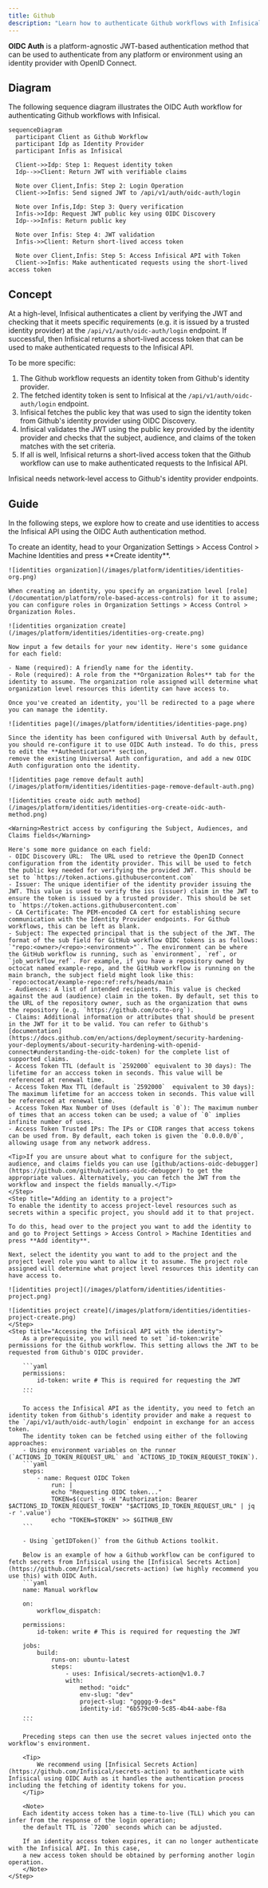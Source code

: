 ```yaml
---
title: Github
description: "Learn how to authenticate Github workflows with Infisical using OpenID Connect (OIDC)."
---
```


**OIDC Auth** is a platform-agnostic JWT-based authentication method that can be used to authenticate from any platform or environment using an identity provider with OpenID Connect.

## Diagram

The following sequence diagram illustrates the OIDC Auth workflow for authenticating Github workflows with Infisical.

```mermaid
sequenceDiagram
  participant Client as Github Workflow
  participant Idp as Identity Provider
  participant Infis as Infisical

  Client->>Idp: Step 1: Request identity token
  Idp-->>Client: Return JWT with verifiable claims

  Note over Client,Infis: Step 2: Login Operation
  Client->>Infis: Send signed JWT to /api/v1/auth/oidc-auth/login

  Note over Infis,Idp: Step 3: Query verification
  Infis->>Idp: Request JWT public key using OIDC Discovery
  Idp-->>Infis: Return public key

  Note over Infis: Step 4: JWT validation
  Infis->>Client: Return short-lived access token

  Note over Client,Infis: Step 5: Access Infisical API with Token
  Client->>Infis: Make authenticated requests using the short-lived access token
```

## Concept

At a high-level, Infisical authenticates a client by verifying the JWT and checking that it meets specific requirements (e.g. it is issued by a trusted identity provider) at the `/api/v1/auth/oidc-auth/login` endpoint. If successful,
then Infisical returns a short-lived access token that can be used to make authenticated requests to the Infisical API.

To be more specific:

1. The Github workflow requests an identity token from Github's identity provider.
2. The fetched identity token is sent to Infisical at the `/api/v1/auth/oidc-auth/login` endpoint.
3. Infisical fetches the public key that was used to sign the identity token from Github's identity provider using OIDC Discovery.
4. Infisical validates the JWT using the public key provided by the identity provider and checks that the subject, audience, and claims of the token matches with the set criteria.
5. If all is well, Infisical returns a short-lived access token that the Github workflow can use to make authenticated requests to the Infisical API.

<Note>
  Infisical needs network-level access to Github's identity provider endpoints.
</Note>

## Guide

In the following steps, we explore how to create and use identities to access the Infisical API using the OIDC Auth authentication method.

<Steps>
    <Step title="Creating an identity">
    To create an identity, head to your Organization Settings > Access Control > Machine Identities and press **Create identity**.

    ![identities organization](/images/platform/identities/identities-org.png)

    When creating an identity, you specify an organization level [role](/documentation/platform/role-based-access-controls) for it to assume; you can configure roles in Organization Settings > Access Control > Organization Roles.

    ![identities organization create](/images/platform/identities/identities-org-create.png)

    Now input a few details for your new identity. Here's some guidance for each field:

    - Name (required): A friendly name for the identity.
    - Role (required): A role from the **Organization Roles** tab for the identity to assume. The organization role assigned will determine what organization level resources this identity can have access to.

    Once you've created an identity, you'll be redirected to a page where you can manage the identity.

    ![identities page](/images/platform/identities/identities-page.png)

    Since the identity has been configured with Universal Auth by default, you should re-configure it to use OIDC Auth instead. To do this, press to edit the **Authentication** section,
    remove the existing Universal Auth configuration, and add a new OIDC Auth configuration onto the identity.

    ![identities page remove default auth](/images/platform/identities/identities-page-remove-default-auth.png)

    ![identities create oidc auth method](/images/platform/identities/identities-org-create-oidc-auth-method.png)

    <Warning>Restrict access by configuring the Subject, Audiences, and Claims fields</Warning>

    Here's some more guidance on each field:
    - OIDC Discovery URL:  The URL used to retrieve the OpenID Connect configuration from the identity provider. This will be used to fetch the public key needed for verifying the provided JWT. This should be set to `https://token.actions.githubusercontent.com`
    - Issuer: The unique identifier of the identity provider issuing the JWT. This value is used to verify the iss (issuer) claim in the JWT to ensure the token is issued by a trusted provider. This should be set to `https://token.actions.githubusercontent.com`
    - CA Certificate: The PEM-encoded CA cert for establishing secure communication with the Identity Provider endpoints. For Github workflows, this can be left as blank.
    - Subject: The expected principal that is the subject of the JWT. The format of the sub field for GitHub workflow OIDC tokens is as follows: `"repo:<owner>/<repo>:<environment>"`. The environment can be where the GitHub workflow is running, such as `environment`, `ref`, or `job_workflow_ref`. For example, if you have a repository owned by octocat named example-repo, and the GitHub workflow is running on the main branch, the subject field might look like this: `repo:octocat/example-repo:ref:refs/heads/main`
    - Audiences: A list of intended recipients. This value is checked against the aud (audience) claim in the token. By default, set this to the URL of the repository owner, such as the organization that owns the repository (e.g. `https://github.com/octo-org`).
    - Claims: Additional information or attributes that should be present in the JWT for it to be valid. You can refer to Github's [documentation](https://docs.github.com/en/actions/deployment/security-hardening-your-deployments/about-security-hardening-with-openid-connect#understanding-the-oidc-token) for the complete list of supported claims.
    - Access Token TTL (default is `2592000` equivalent to 30 days): The lifetime for an acccess token in seconds. This value will be referenced at renewal time.
    - Access Token Max TTL (default is `2592000`  equivalent to 30 days): The maximum lifetime for an acccess token in seconds. This value will be referenced at renewal time.
    - Access Token Max Number of Uses (default is `0`): The maximum number of times that an access token can be used; a value of `0` implies infinite number of uses.
    - Access Token Trusted IPs: The IPs or CIDR ranges that access tokens can be used from. By default, each token is given the `0.0.0.0/0`, allowing usage from any network address.

    <Tip>If you are unsure about what to configure for the subject, audience, and claims fields you can use [github/actions-oidc-debugger](https://github.com/github/actions-oidc-debugger) to get the appropriate values. Alternatively, you can fetch the JWT from the workflow and inspect the fields manually.</Tip>
    </Step>
    <Step title="Adding an identity to a project">
    To enable the identity to access project-level resources such as secrets within a specific project, you should add it to that project.

    To do this, head over to the project you want to add the identity to and go to Project Settings > Access Control > Machine Identities and press **Add identity**.

    Next, select the identity you want to add to the project and the project level role you want to allow it to assume. The project role assigned will determine what project level resources this identity can have access to.

    ![identities project](/images/platform/identities/identities-project.png)

    ![identities project create](/images/platform/identities/identities-project-create.png)
    </Step>
    <Step title="Accessing the Infisical API with the identity">
        As a prerequisite, you will need to set `id-token:write` permissions for the Github workflow. This setting allows the JWT to be requested from Github's OIDC provider.

        ```yaml
        permissions:
            id-token: write # This is required for requesting the JWT
        ...
        ```

        To access the Infisical API as the identity, you need to fetch an identity token from Github's identity provider and make a request to the `/api/v1/auth/oidc-auth/login` endpoint in exchange for an access token.
        The identity token can be fetched using either of the following approaches:
        - Using environment variables on the runner (`ACTIONS_ID_TOKEN_REQUEST_URL` and `ACTIONS_ID_TOKEN_REQUEST_TOKEN`).
        ```yaml
        steps:
            - name: Request OIDC Token
                run: |
                echo "Requesting OIDC token..."
                TOKEN=$(curl -s -H "Authorization: Bearer $ACTIONS_ID_TOKEN_REQUEST_TOKEN" "$ACTIONS_ID_TOKEN_REQUEST_URL" | jq -r '.value')
                echo "TOKEN=$TOKEN" >> $GITHUB_ENV
        ```

        - Using `getIDToken()` from the Github Actions toolkit.

        Below is an example of how a Github workflow can be configured to fetch secrets from Infisical using the [Infisical Secrets Action](https://github.com/Infisical/secrets-action) (we highly recommend you use this) with OIDC Auth.
        ```yaml
        name: Manual workflow

        on:
            workflow_dispatch:

        permissions:
            id-token: write # This is required for requesting the JWT

        jobs:
            build:
                runs-on: ubuntu-latest
                steps:
                    - uses: Infisical/secrets-action@v1.0.7
                    with:
                        method: "oidc"
                        env-slug: "dev"
                        project-slug: "ggggg-9-des"
                        identity-id: "6b579c00-5c85-4b44-aabe-f8a
        ...
        ```

        Preceding steps can then use the secret values injected onto the workflow's environment.

        <Tip>
            We recommend using [Infisical Secrets Action](https://github.com/Infisical/secrets-action) to authenticate with Infisical using OIDC Auth as it handles the authentication process including the fetching of identity tokens for you.
        </Tip>

        <Note>
        Each identity access token has a time-to-live (TLL) which you can infer from the response of the login operation;
        the default TTL is `7200` seconds which can be adjusted.

        If an identity access token expires, it can no longer authenticate with the Infisical API. In this case,
        a new access token should be obtained by performing another login operation.
        </Note>
    </Step>

</Steps>
